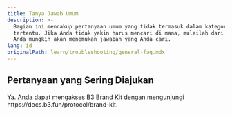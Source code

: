 ```yaml
---
title: Tanya Jawab Umum
description: >-
  Bagian ini mencakup pertanyaan umum yang tidak termasuk dalam kategori
  tertentu. Jika Anda tidak yakin harus mencari di mana, mulailah dari sini -
  Anda mungkin akan menemukan jawaban yang Anda cari.
lang: id
originalPath: learn/troubleshooting/general-faq.mdx
---
```

## Pertanyaan yang Sering Diajukan

<Accordion title="Apakah ada B3 Brand Kit yang bisa saya gunakan untuk pembuatan konten?">
  Ya. Anda dapat mengakses B3 Brand Kit dengan mengunjungi https://docs.b3.fun/protocol/brand-kit. 
</Accordion>
